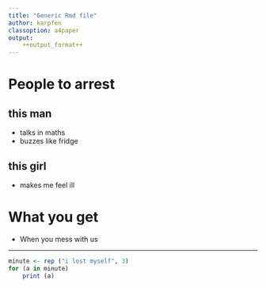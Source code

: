 ```yaml
---
title: "Generic Rmd file"
author: karpfen
classoption: a4paper
output:
    ++output_format++
---
```


# People to arrest

## this man

- talks in maths
- buzzes like fridge

## this girl

- makes me feel ill

# What you get

- When you mess with us 

---

```r
minute <- rep ("i lost myself", 3)
for (a in minute)
    print (a)
```
